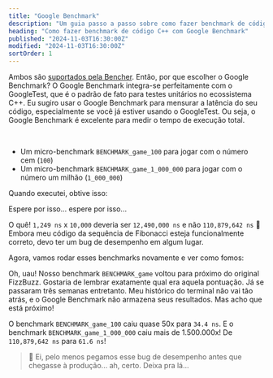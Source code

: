 ```yaml
---
title: "Google Benchmark"
description: "Um guia passo a passo sobre como fazer benchmark de código C++ com Google Benchmark"
heading: "Como fazer benchmark de código C++ com Google Benchmark"
published: "2024-11-03T16:30:00Z"
modified: "2024-11-03T16:30:00Z"
sortOrder: 1
---
```



<Benchmarking />

<FizzBuzzCpp />

<StepByStepCpp />

<MicroVsMacro />

<BenchmarkingCpp />

Ambos são [suportados pela Bencher](/pt/docs/explanation/adapters/).
Então, por que escolher o Google Benchmark?
O Google Benchmark integra-se perfeitamente com o GoogleTest,
que é o padrão de fato para testes unitários no ecossistema C++.
Eu sugiro usar o Google Benchmark para mensurar a latência do seu código,
especialmente se você já estiver usando o GoogleTest.
Ou seja, o Google Benchmark é excelente para medir o tempo de execução total.

<FizzBuzzRefactor />

<BenchmarkingFizzBuzz />

<FizzBuzzFibonacciCpp>
  <PlayGameCode />
</FizzBuzzFibonacciCpp>

<BenchmarkingFizzBuzzFibonacci />

<FizzBuzzFibonacciOpenCpp>
    <FizzBuzzFibonacciOpenCode />
</FizzBuzzFibonacciOpenCpp>

<TheEnd />

<br />

<OnFire />

<TestGameOnFireCode />

- Um micro-benchmark `BENCHMARK_game_100` para jogar com o número cem (`100`)
- Um micro-benchmark `BENCHMARK_game_1_000_000` para jogar com o número um milhão (`1_000_000`)

Quando executei, obtive isso:

<BenchmarkGameOnFireOutputStart />

Espere por isso... espere por isso...

<BenchmarkGameOnFireOutput />

O quê! `1,249 ns` x `10,000` deveria ser `12,490,000 ns` e não `110,879,642 ns` 🤯
Embora meu código da sequência de Fibonacci esteja funcionalmente correto, devo ter um bug de desempenho em algum lugar.

<FizzBuzzFibonacciFix />

Agora, vamos rodar esses benchmarks novamente e ver como fomos:

<BenchmarkGameFixOutput />

Oh, uau! Nosso benchmark `BENCHMARK_game` voltou para próximo do original FizzBuzz.
Gostaria de lembrar exatamente qual era aquela pontuação. Já se passaram três semanas entretanto.
Meu histórico do terminal não vai tão atrás, e o Google Benchmark não armazena seus resultados.
Mas acho que está próximo!

O benchmark `BENCHMARK_game_100` caiu quase 50x para `34.4 ns`.
E o benchmark `BENCHMARK_game_1_000_000` caiu mais de 1.500.000x! De `110,879,642 ns` para `61.6 ns`!

> 🐰 Ei, pelo menos pegamos esse bug de desempenho antes que chegasse à produção... ah, certo. Deixa pra lá...

<CatchInCi />

<CatchInCiOutput />

<CatchInCiPlot />

<CatchInCiPlotRustBench title="Como fazer Benchmark em C++ com Google Benchmark" />

<BencherFooter />